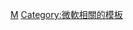 <noinclude>{{noteTA
|G1 = IT
|G2 = Windows
}}</noinclude>{{Navbox
|name = Microsoft API
|state = {{{state|<includeonly>autocollapse</includeonly><noinclude>expanded</noinclude>}}}
|title = [[微軟視窗作業系統應用程式設計介面函式列表|微軟應用-{zh-hans:程序; zh-tw:程式; zh-hk:程式;}-開發介面與框架]]
|listclass = hlist
|groupstyle = line-height:1.2em

|group1 = 圖形介面
|list1 = 
* [[桌面視窗管理員|-{zh-hans:桌面窗口管理器;zh-hant:桌面視窗管理員}-]]
* [[DirectX]]
* [[Direct2D]]
* [[Direct3D]]
* [[D3DX]]
* [[圖形設備介面|GDI / GDI+]]
* [[Windows Presentation Foundation|WPF]]
* [[Silverlight]]
*{{tsl|en|Windows Runtime XAML Framework|WinRT XAML}}
* [[Windows色彩系统]]
*{{tsl|en|Windows Image Acquisition}}
*{{tsl|en|Windows Imaging Component}}
* [[DXGI]]
* [[Windows高级光栅化平台]]（WARP）
* [[WinG|WinG标准]]

|group2 = 音樂與音效
|list2 = 
* [[DirectMusic]]
* [[DirectSound]]
*{{tsl|en|DirectX plugin|DirectX插件|DirectX-{zh-hans:插件; zh-hant:外掛}-}}
* [[跨平台音频创作工具|跨平台音频创作工具（XACT）]]
*{{tsl|en|Microsoft Speech API||Speech API}}
*{{tsl|en|XAudio2}}

|group3 = 多媒體
|list3 = 
* [[DirectX]]
** [[DirectX Media Objects|Media Objects]]
** [[DXVA]]
* [[Xinput]]
* [[DirectInput]]
* [[DirectShow]]
* [[Image Mastering API]] 
*{{tsl|en|Managed DirectX}}
* [[Media Foundation]]
* [[XNA]]
* [[Windows Media]]
* [[Video for Windows]]

|group4 = Web
|list4 = 
* [[Trident (排版引擎)|MSHTML]]
*{{tsl|en|Windows RSS Platform|Windows RSS平台|RSS平台}}
* [[JScript]]
* [[VBScript]]
* [[Browser Helper Object|瀏覽器協助工具物件]]
* [[XMLHTTP]]
* [[Microsoft Gadgets|SideBar小工具]]
* [[TypeScript]]

|group5 = 資料存取
|list5 = 
* [[Microsoft Data Access Components|資料存取元件集]]
** [[ActiveX Data Objects|ADO]]
** [[ADO.NET]]
*** [[Entity Framework]]
** [[ODBC]]
** [[OLE DB]]
* [[可扩展存储引擎]]
* [[WCF Data Services]]
*{{tsl|en|Microsoft Sync Framework|微软同步框架|同步框架}}
* [[Microsoft Jet Database Engine|Jet資料庫引擎]]
* [[MSXML|微軟XML剖析器]]
* [[Open Packaging Conventions|OPC]]

|group6 = 網路
|list6 = 
* [[Winsock]]
** [[分层服务提供者|LSP]]
*{{tsl|en|Windows Vista networking technologies#Winsock Kernel||Winsock内核}}
* [[Windows筛选平台]]
* [[NDIS|網路驅動程式介面規格]]（NDIS）
* [[Windows Rally]]
* [[后台智能传输服务]]（BITS）
*{{tsl|en|Windows Vista networking technologies#Peer-to-peer communication|對等通訊API}}
*{{tsl|en|Microsoft Message Queuing|MSMQ}}
*{{tsl|en|Microsoft Messaging Passing Interface|MS MPI}}
*[[DirectPlay]]
* [[Active Directory Service Interface]]

|group7 = 通訊
|list7 = 
*{{tsl|en|Messaging Application Programming Interface|訊息API}}
* [[TAPI|電話API]]
*[[Windows Communication Foundation|WCF]]

|group8 = 管理
|list8 = 
* [[Win32控制台]]
* [[Windows Script Host]]
* [[Windows管理规范|WMI]]
* [[Windows PowerShell|PowerShell]]
* [[Windows工作排程器|工作排程器]]
*{{tsl|en|Windows Vista I/O technologies#Offline Files||Offline Files}}
* [[磁碟區陰影複製服務]]
* [[Windows Installer]]
*{{tsl|en|Windows Error Reporting||Windows錯誤回報}}
* [[Windows Event Log|事件記錄器]]
* [[通用日志文件系统]]

|group9 = [[基于组件的软件工程|元件與模型]]
|list9 = 
* [[Component Object Model|COM]]
* [[COM+]]
* [[ActiveX]]
* [[Distributed COM|DCOM]]
* [[.NET框架]]

|group10 = [[函式庫]]
|list10 = 
*[[框架类库]]
* [[MFC (微軟)|MFC]]
* [[活动模板库|活动模板库（ATL）]]
* [[Windows Template Library|WTL]]

|group11 = [[驱动程序]]
|list11 = 
* [[Windows Driver Model|WDM]]
* [[Windows Driver Foundation|WDF]]
** [[KMDF]]
** [[UMDF]]
* [[Windows Display Driver Model|WDDM]]
* [[NDIS]]
* [[通用音频架构|UAA]]
*{{tsl|en|Broadcast Driver Architecture||BDA}}
* [[VxD]]

|group12 = 安全性
|list12 = 
* [[Cryptographic API|Crypto API]]
** [[CAPICOM]]
* [[Windows CardSpace]]
* [[数据保护API]]
* [[SSPI|安全支持提供者接口]]（SSPI）

|group13 = [[.NET框架|.NET]]
|list13 = 
* [[ASP.NET]]
* [[ASP.NET AJAX]]
* [[ADO.NET]]
* [[.NET Remoting|Remoting]]
* [[Microsoft Silverlight|Silverlight]]
*{{tsl|en|Task Parallel Library|任务并行库}}（TPL）
* [[Windows Communication Foundation|WCF]]
* [[Windows CardSpace]]
* [[Windows Presentation Foundation|WPF]]
* [[Windows Workflow Foundation|WF]]
* Core家族
** [[.NET Core]]
** [[ASP.NET Core]]
** [[Entity Framework Core]]
** [[ASP.NET Core MVC]]

|group14 = -{zh-hans:软件; zh-cn:软件; zh-tw:軟體; zh-hk:軟件;}-工廠
|list14 = 
*{{tsl|en|EFx Factory}}
*{{tsl|en|Microsoft Enterprise Library||Enterprise Library}}
*{{tsl|en|Composite UI Application Block|複合使用者介面}}
*{{tsl|en|Microsoft Customer Care Framework||CCF}}
*{{tsl|en|Microsoft Connected Services Framework||CSF}}

|group15 = [[行程間通訊]]
|list15 = 
*{{tsl|en|Microsoft RPC|MSRPC}}
* [[動態資料交換]]（DDE）
* [[.NET Remoting|Remoting]]
* [[Windows Communication Foundation|WCF]]

|group16 = 可協助性
|list16 = 
*{{tsl|en|Microsoft Active Accessibility||Active Accessibility}}
*{{tsl|en|Microsoft UI Automation||使用者介面自動化}}

|group17 = 文字與多語系支援
|list17 = 
*[[DirectWrite]]
*{{tsl|en|Text Services Framework|文本服务框架}}
*{{tsl|en|Text Object Model|文本对象模型}}
*[[输入法编辑器]]
*{{tsl|en|Language Interface Pack|語言介面套件}}
*{{tsl|en|Multilingual User Interface|多語系使用者介面}}
*[[Uniscribe]]

|group18 = 遊戲開發
|list18 = 
* [[Direct3D]]
* [[D3DX]]
* [[DirectSound]]
* [[DirectInput]]
* [[DirectPlay]]
* [[DirectMusic]]
*{{tsl|en|Managed DirectX}}
* [[XNA]]
}}<noinclude>

{{Documentation, template|Template:Microsoft/doc}}

[[Category:软件开发模板|M]]
[[Category:微軟相關的模板]]

</noinclude>